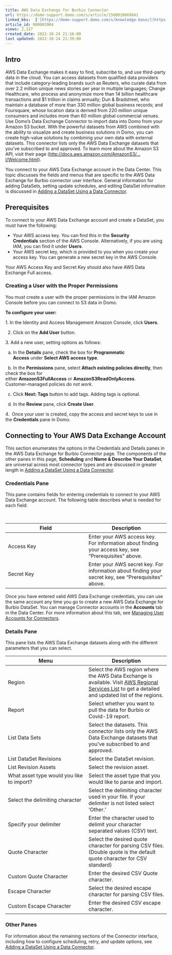 ```yaml
---
title: AWS Data Exchange for Burbio Connector
url: https://domo-support.domo.com/s/article/1500010669841
linked_kbs:  ['[https://domo-support.domo.com/s/knowledge-base/](https://domo-support.domo.com/s/knowledge-base/)', '[https://domo-support.domo.com/s/](https://domo-support.domo.com/s/)', '[https://domo-support.domo.com/s/topic/0TO5w000000ZammGAC](https://domo-support.domo.com/s/topic/0TO5w000000ZammGAC)', '[https://domo-support.domo.com/s/topic/0TO5w000000ZanLGAS](https://domo-support.domo.com/s/topic/0TO5w000000ZanLGAS)', '[https://domo-support.domo.com/s/topic/0TO5w000000ZaowGAC](https://domo-support.domo.com/s/topic/0TO5w000000ZaowGAC)', '[https://domo-support.domo.com/s/article/360042926274](https://domo-support.domo.com/s/article/360042926274)', '[https://domo-support.domo.com/s/article/360042926054](https://domo-support.domo.com/s/article/360042926054)', '[https://domo-support.domo.com/s/article/1500010669841](https://domo-support.domo.com/s/article/1500010669841)', '[https://domo-support.domo.com/s/topic/0TO5w000000ZaowGAC/file-connectors](https://domo-support.domo.com/s/topic/0TO5w000000ZaowGAC/file-connectors)', '[https://domo-support.domo.com/s/article/360043429933](https://domo-support.domo.com/s/article/360043429933)', '[https://domo-support.domo.com/s/article/360043429953](https://domo-support.domo.com/s/article/360043429953)', '[https://domo-support.domo.com/s/article/360042925494](https://domo-support.domo.com/s/article/360042925494)', '[https://domo-support.domo.com/s/article/4408174643607](https://domo-support.domo.com/s/article/4408174643607)', '[https://domo-support.domo.com/s/article/360043429913](https://domo-support.domo.com/s/article/360043429913)', '[https://domo-support.domo.com/s/login/](https://domo-support.domo.com/s/login/)']
article_id: 000003904
views: 2,127
created_date: 2022-10-24 21:16:00
last updated: 2022-10-24 22:39:00
---
```




Intro
-----


AWS Data Exchange makes it easy to find, subscribe to, and use third-party data in the cloud. You can access datasets from qualified data providers that include category-leading brands such as Reuters, who curate data from over 2.2 million unique news stories per year in multiple languages; Change Healthcare, who process and anonymize more than 14 billion healthcare transactions and $1 trillion in claims annually; Dun & Bradstreet, who maintain a database of more than 330 million global business records; and Foursquare, whose location data is derived from 220 million unique consumers and includes more than 60 million global commercial venues. Use Domo's Data Exchange Connector to import data into Domo from your Amazon S3 bucket. With the powerful datasets from AWS combined with the ability to visualize and create business solutions in Domo, you can create high-value solutions by combining your own data with external datasets. This connector lists only the AWS Data Exchange datasets that you've subscribed to and approved. To learn more about the Amazon S3 API, visit their page ([http://docs.aws.amazon.com/AmazonS3/...I/Welcome.html](http://docs.aws.amazon.com/AmazonS3/latest/API/Welcome.html "http://docs.aws.amazon.com/AmazonS3/latest/API/Welcome.html")).


You connect to your AWS Data Exchange account in the Data Center. This topic discusses the fields and menus that are specific to the AWS Data Exchange for Burbio connector user interface. General information for adding DataSets, setting update schedules, and editing DataSet information is discussed in [Adding a DataSet Using a Data Connector](/s/article/360042926274).


Prerequisites
-------------


To connect to your AWS Data Exchange account and create a DataSet, you must have the following:


* Your AWS access key. You can find this in the **Security Credentials** section of the AWS Console. Alternatively, if you are using IAM, you can find it under **Users**.
* Your AWS secret key, which is provided to you when you create your access key. You can generate a new secret key in the AWS Console.


Your AWS Access Key and Secret Key should also have AWS Data Exchange Full access.


### Creating a User with the Proper Permissions


You must create a user with the proper permissions in the IAM Amazon Console before you can connect to S3 data in Domo.


**To configure your user:**


1. In the Identity and Access Management Amazon Console, click **Users**.


2. Click on the **Add User** button.


3. Add a new user, setting options as follows:


a. In the **Details** pane, check the box for **Programmatic Access** under **Select AWS access type**.


  b. In the **Permissions** pane, select **Attach existing policies directly**, then check the box for either **AmazonS3FullAccess** or **AmazonS3ReadOnlyAccess**.  
Customer-managed policies *do not work*.


  c. Click **Next: Tags** button to add tags. Adding tags is optional.  


  d. In the **Review** pane, click **Create User**.


4.  Once your user is created, copy the access and secret keys to use in the **Credentials** pane in Domo.


Connecting to Your AWS Data Exchange Account
--------------------------------------------


This section enumerates the options in the Credentials and Details panes in the AWS Data Exchange for Burbio Connector page. The components of the other panes in this page, **Scheduling** and **Name & Describe Your DataSet**, are universal across most connector types and are discussed in greater length in [Adding a DataSet Using a Data Connector](/s/article/360042926274).


### Credentials Pane


This pane contains fields for entering credentials to connect to your AWS Data Exchange account. The following table describes what is needed for each field:


 




| Field | Description |
| --- | --- |
| Access Key | Enter your AWS access key. For information about finding your access key, see "Prerequisites" above. |
| Secret Key | Enter your AWS secret key. For information about finding your secret key, see "Prerequisites" above. |


Once you have entered valid AWS Data Exchange credentials, you can use the same account any time you go to create a new AWS Data Exchange for Burbio DataSet. You can manage Connector accounts in the **Accounts** tab in the Data Center. For more information about this tab, see [Managing User Accounts for Connectors](/s/article/360042926054).


### Details Pane


This pane lists the AWS Data Exchange datasets along with the different parameters that you can select.




| Menu | Description |
| --- | --- |
| Region | Select the AWS region where the AWS Data Exchange is available. Visit [AWS Regional Services List](https://aws.amazon.com/about-aws/global-infrastructure/regional-product-services/ "https://aws.amazon.com/about-aws/global-infrastructure/regional-product-services/") to get a detailed and updated list of the regions. |
| Report | Select whether you want to pull the data for Burbio or Covid-19 report. |
| List Data Sets | Select the datasets. This connector lists only the AWS Data Exchange datasets that you've subscribed to and approved. |
| List DataSet Revisions | Select the DataSet revision. |
| List Revision Assets | Select the revision asset. |
| What asset type would you like to import? | Select the asset type that you would like to parse and import. |
| Select the delimiting character | Select the delimiting character used in your file. If your delimiter is not listed select 'Other.' |
| Specify your delimiter | Enter the character used to delimit your character separated values (CSV) text. |
| Quote Character | Select the desired quote character for parsing CSV files. (Double quote is the default quote character for CSV standard) |
| Custom Quote Character | Enter the desired CSV Quote character. |
| Escape Character | Select the desired escape character for parsing CSV files. |
| Custom Escape Character | Enter the desired CSV escape character. |


### Other Panes


For information about the remaining sections of the Connector interface, including how to configure scheduling, retry, and update options, see [Adding a DataSet Using a Data Connector](/s/article/360042926274).

